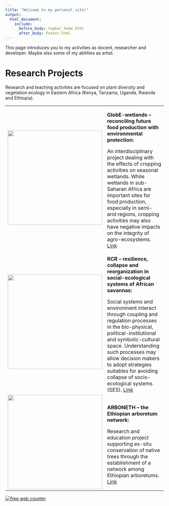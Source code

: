 ---
title: "Welcome to my personal site!"
output:
  html_document:
    include:
      before_body: topbar_home.html
      after_body: footer.html
---

<!-- Google Analytics -->
<script>
window.ga=window.ga||function(){(ga.q=ga.q||[]).push(arguments)};ga.l=+new Date;
ga('create', 'UA-102648092-1', 'auto');
ga('send', 'pageview');
</script>
<script async src='https://www.google-analytics.com/analytics.js'></script>
<!-- End Google Analytics -->

This page introduces you to my activities as docent, researcher and developer.
Maybe also some of my abilities as artist.

# Research Projects

Research and teaching activities are focused on plant diversity and vegetation
ecology in Eastern Africa (Kenya, Tanzania, Uganda, Rwanda and Ethiopia).

<table>

<tr>
  <td><img src="images/Globe_logo.png" alt="" style="width:300px; height:auto;"></td>
  <td>
  <b>GlobE-wetlands -- reconciling future food production with environmental
  protection: </b>
  
  An interdisciplinary project dealing with the effects of cropping activities
  on seasonal wetlands.
  While wetlands in sub-Saharan Africa are important sites for food production,
  especially in semi-arid regions, cropping activities may also have negative
  impacts on the integrity of agro-ecosystems.
  <a href="https://www.wetlands-africa.de">Link</a>
  </td>
</tr>

<tr>
  <td><img src="images/RCR_logo.png" alt="" style="width:300px; height:auto;"></td>
  <td>
  <b>RCR --  resilience, collapse and reorganization in social-ecological
  systems of African savannas:</b>
  
  Social systems and environment interact through coupling and regulation
  processes in the bio-physical, political-institutional and symbolic-cultural
  space.
  Understanding such processes may allow decision makers to adopt strategies
  suitables for avoiding collapse of socio-ecological systems (SES).
  <a href="http://resilience-research.de">Link</a>
  </td>
</tr>

<tr>
  <td><img src="images/Arboneth_logo.png" alt="" style="width:300px; height:auto;"></td>
  <td>
  <b>ARBONETH --  the Ethiopian arboretum network:</b>
  
  Research and education project supporting ex-situ conservation of native trees
  through the establishment of a network among Ethiopian arboretums.
  <a href="https://www.arboneth.com">Link</a>
  </td>
</tr>

</table>

<div align=center>
  <a href='http://www.counter12.com'><img src='http://www.counter12.com/img-aZ4651azbczZAd94-29.gif' border='0' alt='free web counter'>
  </a>
  <script type='text/javascript' src='http://www.counter12.com/ad.js?id=aZ4651azbczZAd94'>
  </script>
</div>

<br/>

